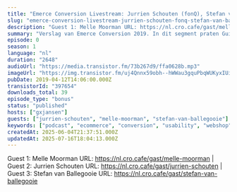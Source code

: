 ```yaml
---
title: "Emerce Conversion Livestream: Jurrien Schouten (fonQ), Stefan van Ballegooie (Allianz), Melle Moorman (Bol.com)"
slug: "emerce-conversion-livestream-jurrien-schouten-fonq-stefan-van-ballegooie-allianz-melle-moorman-bol-com"
description: "Guest 1: Melle Moorman URL: https://nl.cro.cafe/gast/melle-moorman | Guest 2: Jurrien Schouten URL: https://nl.cro.cafe/gast/jurrien-schouten | Guest 3: Stefan van Ballegooie URL: https://nl.cro.cafe/gast/stefan-van-ballegooie"
summary: "Verslag van Emerce Conversion 2019. In dit segment praten Guido en Bart met Jurrien Schouten van fonQ, Stefan van Ballegooie van Allianz en Melle Moorman van Bol.com."
episode: 0
season: 1
language: "nl"
duration: "2648"
audioUrl: "https://media.transistor.fm/73b267d9/ffa0628b.mp3"
imageUrl: "https://img.transistor.fm/uj4Qnnx59obh--hWWau3gquPbqWUKyxIUiYxaF2-4hA/rs:fill:3000:3000:1/q:60/aHR0cHM6Ly9pbWct/dXBsb2FkLXByb2R1/Y3Rpb24udHJhbnNp/c3Rvci5mbS80MDE4/NDA5NGFhZTdjMzky/ZWI2NzM4OWMzYThm/MGFkOS5qcGVn.webp"
pubDate: 2019-04-12T14:06:00.000Z
transistorId: "397654"
downloads_total: 39
episode_type: "bonus"
status: "published"
hosts: ["gxjansen"]
guests: ["jurrien-schouten", "melle-moorman", "stefan-van-ballegooie"]
keywords: ["podcast", "ecommerce", "conversion", "usability", "webshop", "english"]
createdAt: 2025-06-04T21:37:51.000Z
updatedAt: 2025-07-16T18:04:13.000Z
---
```


Guest 1: Melle Moorman URL: https://nl.cro.cafe/gast/melle-moorman | Guest 2: Jurrien Schouten URL: https://nl.cro.cafe/gast/jurrien-schouten | Guest 3: Stefan van Ballegooie URL: https://nl.cro.cafe/gast/stefan-van-ballegooie
